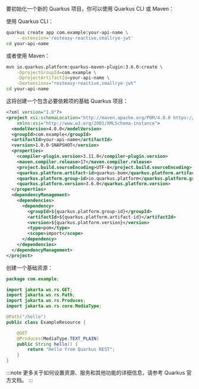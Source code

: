 要初始化一个新的 Quarkus 项目，你可以使用 Quarkus CLI 或 Maven：

使用 Quarkus CLI：

```bash
quarkus create app com.example:your-api-name \
    --extension='resteasy-reactive,smallrye-jwt'
cd your-api-name
```

或者使用 Maven：

```bash
mvn io.quarkus.platform:quarkus-maven-plugin:3.6.0:create \
    -DprojectGroupId=com.example \
    -DprojectArtifactId=your-api-name \
    -Dextensions="resteasy-reactive,smallrye-jwt"
cd your-api-name
```

这将创建一个包含必要依赖项的基础 Quarkus 项目：

```xml title="pom.xml"
<?xml version="1.0"?>
<project xsi:schemaLocation="http://maven.apache.org/POM/4.0.0 https://maven.apache.org/xsd/maven-4.0.0.xsd" xmlns="http://maven.apache.org/POM/4.0.0"
    xmlns:xsi="http://www.w3.org/2001/XMLSchema-instance">
  <modelVersion>4.0.0</modelVersion>
  <groupId>com.example</groupId>
  <artifactId>your-api-name</artifactId>
  <version>1.0.0-SNAPSHOT</version>
  <properties>
    <compiler-plugin.version>3.11.0</compiler-plugin.version>
    <maven.compiler.release>17</maven.compiler.release>
    <project.build.sourceEncoding>UTF-8</project.build.sourceEncoding>
    <quarkus.platform.artifact-id>quarkus-bom</quarkus.platform.artifact-id>
    <quarkus.platform.group-id>io.quarkus.platform</quarkus.platform.group-id>
    <quarkus.platform.version>3.6.0</quarkus.platform.version>
  </properties>
  <dependencyManagement>
    <dependencies>
      <dependency>
        <groupId>${quarkus.platform.group-id}</groupId>
        <artifactId>${quarkus.platform.artifact-id}</artifactId>
        <version>${quarkus.platform.version}</version>
        <type>pom</type>
        <scope>import</scope>
      </dependency>
    </dependencies>
  </dependencyManagement>
</project>
```

创建一个基础资源：

```java title="src/main/java/com/example/ExampleResource.java"
package com.example;

import jakarta.ws.rs.GET;
import jakarta.ws.rs.Path;
import jakarta.ws.rs.Produces;
import jakarta.ws.rs.core.MediaType;

@Path("/hello")
public class ExampleResource {

    @GET
    @Produces(MediaType.TEXT_PLAIN)
    public String hello() {
        return "Hello from Quarkus REST";
    }
}
```

:::note
更多关于如何设置资源、服务和其他功能的详细信息，请参考 Quarkus 官方文档。
:::
